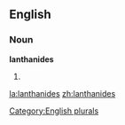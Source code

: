 
==English==

===Noun===
'''lanthanides'''

# {{plural of|[[lanthanide]]}}

[[Category:English plurals]]

[[la:lanthanides]]
[[zh:lanthanides]]